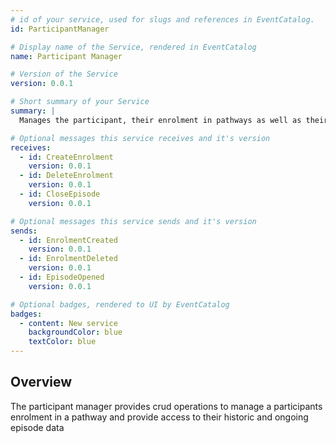 ```yaml
---
# id of your service, used for slugs and references in EventCatalog.
id: ParticipantManager

# Display name of the Service, rendered in EventCatalog
name: Participant Manager

# Version of the Service
version: 0.0.1

# Short summary of your Service
summary: |
  Manages the participant, their enrolment in pathways as well as their episode creation and management

# Optional messages this service receives and it's version
receives:
  - id: CreateEnrolment
    version: 0.0.1
  - id: DeleteEnrolment
    version: 0.0.1
  - id: CloseEpisode
    version: 0.0.1

# Optional messages this service sends and it's version
sends:
  - id: EnrolmentCreated
    version: 0.0.1
  - id: EnrolmentDeleted
    version: 0.0.1
  - id: EpisodeOpened
    version: 0.0.1

# Optional badges, rendered to UI by EventCatalog
badges:
  - content: New service
    backgroundColor: blue
    textColor: blue
---
```


## Overview

The participant manager provides crud operations to manage a participants enrolment in a pathway and provide access to their historic and ongoing episode data

<NodeGraph />
